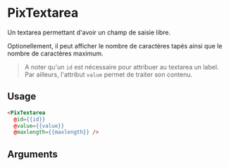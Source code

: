 
<Meta
  title='Form/Textarea'
  component='PixTextarea'
  decorators={[centered]}
  argTypes={stories.argTypes}
/>

# PixTextarea

Un textarea permettant d'avoir un champ de saisie libre.

Optionellement, il peut afficher le nombre de caractères tapés ainsi que le nombre de caractères maximum.

> A noter qu'un `id` est nécessaire pour attribuer au textarea un label. Par ailleurs, l'attribut `value` permet de traiter son contenu.

<Canvas>
  <Story name='PixTextarea' story={stories.textarea} height={100} />
</Canvas>

## Usage

```html
<PixTextarea
  @id={{id}}
  @value={{value}}
  @maxlength={{maxlength}} />
```

## Arguments

<ArgsTable story="PixTextarea" />
